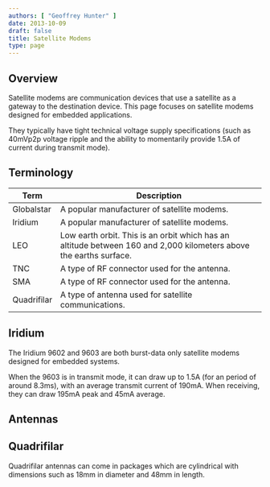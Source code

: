 ```yaml
---
authors: [ "Geoffrey Hunter" ]
date: 2013-10-09
draft: false
title: Satellite Modems
type: page
---
```


## Overview

Satellite modems are communication devices that use a satellite as a gateway to the destination device. This page focuses on satellite modems designed for embedded applications.

They typically have tight technical voltage supply specifications (such as 40mVp2p voltage ripple and the ability to momentarily provide 1.5A of current during transmit mode).

## Terminology

<table>
  <thead>
    <tr>
      <th>Term</th>
      <th>Description</th>
    </tr>
  </thead>
<tbody >
<tr >
<td >Globalstar</td>
<td >A popular manufacturer of satellite modems.</td>
</tr>
<tr >
<td >Iridium</td>
<td >A popular manufacturer of satellite modems.</td>
</tr>
<tr >

<td >LEO</td>
<td >Low earth orbit. This is an orbit which has an altitude between 160 and 2,000 kilometers above the earths surface.</td>
</tr>
<tr >
<td >TNC</td>

<td >A type of RF connector used for the antenna.</td>
</tr>
<tr >
<td >SMA</td>
<td >A type of RF connector used for the antenna.</td>
</tr>
<tr >
<td >Quadrifilar</td>
<td >A type of antenna used for satellite communications.</td>
</tr>
</tbody>
</table>

## Iridium

The Iridium 9602 and 9603 are both burst-data only satellite modems designed for embedded systems.

When the 9603 is in transmit mode, it can draw up to 1.5A (for an period of around 8.3ms), with an average transmit current of 190mA. When receiving, they can draw 195mA peak and 45mA average.

## Antennas

## Quadrifilar

Quadrifilar antennas can come in packages which are cylindrical with dimensions such as 18mm in diameter and 48mm in length.

